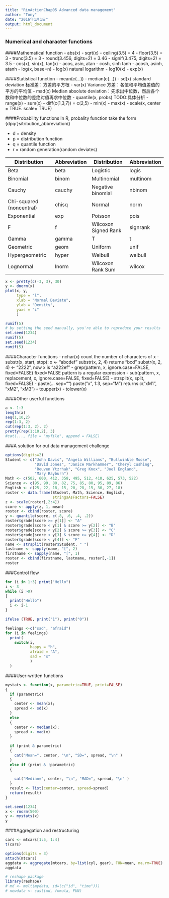 ```yaml
---
title: "RinActionChap05 Advanced data management"
author: "Tony"
date: "2016年1月1日"
output: html_document
---
```


### Numerical and character functions
####Mathematical function
- abs(x)
- sqrt(x)
- ceiling(3.5) = 4
- floor(3.5) = 3
- trunc(3.5) = 3
- round(3.456, digits=2) = 3.46
- signif(3.475, digits=2) = 3.5
- cos(x), sin(x), tan(x)
- acos, asin, atan
- cosh, sinh tanh
- acosh, asinh, atanh
- log(x, base=n)
- log(x) natural logarithm
- log10(x)
- exp(x)

####Statistical function
- mean(c(...))
- median(c(...))
- sd(x) standard deviation 标准差：方差的平方根
- var(x) Variance 方差：各值和平均值差值的平方的平均值
- mad(x) Median absolute deviation：先求出中位数，然后各个数和中位数的差绝对值再求中位数
- quantile(x, probs) TODO:具体分析
- range(x)
- sum(x)
- diff(c(1,3,7)) = c(2,5)
- min(x)
- max(x)
- scale(x, center = TRUE. scale= TRUE)

####Probability functions
In R, probality function take the form 
{dpqr}sitribution_abbreviation()

- d = density
- p = distribution function
- q = quantile function
- r = random generation(random deviates)

Distribution | Abbreviation | Distribution | Abbreviation
------------ | ------------ | ------------ | ------------
Beta | beta | Logistic | logis
Binomial | binom | Multinomial | multinom
Cauchy | cauchy | Negative binomial |nbinom
Chi-squared (noncentral) | chisq | Normal |norm
Exponential | exp | Poisson | pois
F | f | Wilcoxon Signed Rank | signrank
Gamma | gamma | T | t
Geometric | geom | Uniform | unif
Hypergeometric | hyper | Weibull | weibull
Lognormal | lnorm | Wilcoxon Rank Sum |wilcox


```r
x <- pretty(c(-3, 3), 30)
y <- dnorm(x)
plot(x, y, 
     type = "l",
     xlab = "Normal Deviate", 
     ylab = "Density",
     yaxs = "i"
     )
```


```r
runif(5)
# by setting the seed manually, you're able to reproduce your results
set.seed(1234)
runif(5)
set.seed(1234)
runif(5)
```

####Character functions
- nchar(x) count the number of characters of x
- substr(x, start, stop): 
  x <- "abcdef" 
  substr(x, 2, 4) returns "bcd"
  substr(x, 2, 4) <- "2222", now x is "a222ef"
- grep(pattern, x, ignore.case=FALSE, fixed=FALSE) fixed=FALSE pattern is a regular expression
- sub(pattern, x, replacement, x, ignore.case=FALSE, fixed=FALSE)
- strsplit(x, split, fixed=FALSE)
- paste(... sep="")
  paste("x", 1:3, sep="M") returns c("xM1", "xM2", "xM3")
- toupper(x)
- tolower(x)

####Other userful functions
```r
a <- 1:3
length(a)
seq(1,10,2)
rep(1:3, 2)
cut(rep(1:3, 2), 2)
pretty(rep(1:10,2), 3)
#cat(..., file = "myfile", append = FALSE)
```

###A solution for out data management challenge
```r
options(digits=2)
Student <- c("John Davis", "Angela Williams", "Bullwinkle Moose", 
             "David Jones", "Janice Markhammer", "Cheryl Cushing",
             "Reuven Ytzrhak", "Greg Knox", "Joel England",
             "Mary Rayburn")
Math <- c(502, 600, 412, 358, 495, 512, 410, 625, 573, 522)
Science <- c(95, 99, 80, 82, 75, 85, 80, 95, 89, 86)
English <- c(25, 22, 18, 15, 20, 28, 15, 30, 27, 18)
roster <- data.frame(Student, Math, Science, English,
                     stringsAsFactors=FALSE)
z <- scale(roster[,2:4])
score <- apply(z, 1, mean)
roster <- cbind(roster, score)
y <- quantile(score, c(.8, .6, .4, .2))
roster$grade[score >= y[1]] <- "A"
roster$grade[score < y[1] & score >= y[2]] <- "B" 
roster$grade[score < y[2] & score >= y[3]] <- "C" 
roster$grade[score < y[3] & score >= y[4]] <- "D" 
roster$grade[score < y[4]] <- "F"
name <- strsplit(roster$Student, " ")
lastname <- sapply(name, "[", 2)
firstname <- sapply(name, "[", 1)
roster <- cbind(firstname, lastname, roster[,-1])
roster
```

###Control flow
```r
for (i in 1:3) print("Hello")
i <- 3
while (i >0) 
{
  print("Hello")
  i <- i-1
}

ifelse (TRUE, print("1"), print("0"))

feelings <-c("sad", "afraid")
for (i in feelings)
  print(
    switch(i, 
           happy = "h",
           afraid = "A",
           sad = "s"
           )
  )
```

####User-written functions
```r
mystats <- function(x, parametric=TRUE, print=FALSE)
{
  if (parametric)
  {
    center <- mean(x);
    spread <- sd(x)
  }
  else 
  {
    center <- median(x);
    spread <- mad(x)
  }
  
  if (print & parametric)
  {
    cat("Mean=", center, "\n", "SD=", spread, "\n" )
  }
  else if (print & !parametric)
  {
    
    cat("Median=", center, "\n", "MAD=", spread, "\n" )
  }
  result <- list(center=center, spread=spread)
  return(result)
}

set.seed(1234)
x <- rnorm(500)
y <- mystats(x)
y
```

####Aggregation and restructuring
```r
cars <- mtcars[1:5, 1:4]
t(cars)

options(digits = 3)
attach(mtcars)
aggdata <- aggregate(mtcars, by=list(cyl, gear), FUN=mean, na.rm=TRUE)
aggdata

# reshape package
library(reshape)
# md <- melt(mydata, id=(c("id", "time")))
# newdata <- cast(md, fomula, FUN)
```